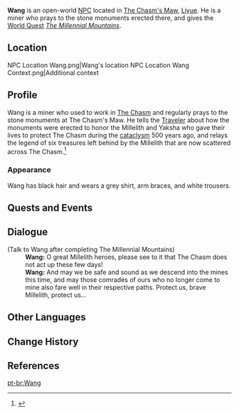 {{Character Infobox
|type             = Open-World NPC
|image            = NPC Wang.png
|region           = Liyue
|location         = Liyue
|title            = Miner
}}
'''Wang''' is an open-world [[NPC]] located in [[The Chasm's Maw]], [[Liyue]]. He is a miner who prays to the stone monuments erected there, and gives the [[World Quest]] ''[[The Millennial Mountains]]''.

==Location==
<gallery>
NPC Location Wang.png|Wang's location
NPC Location Wang Context.png|Additional context
</gallery>

==Profile==
<!-- detailed story/lore information goes here -->
Wang is a miner who used to work in [[The Chasm (Subregion)|The Chasm]] and regularly prays to the stone monuments at The Chasm's Maw. He tells the [[Traveler]] about how the monuments were erected to honor the Millelith and Yaksha who gave their lives to protect The Chasm during the [[cataclysm]] 500 years ago, and relays the legend of six treasures left behind by the Millelith that are now scattered across The Chasm.<ref>{{Ref/Quest|The Millennial Mountains}}</ref>

===Appearance===
Wang has black hair and wears a grey shirt, arm braces, and white trousers.

==Quests and Events==
{{Quests and Events}}

==Dialogue==
{{Dialogue Start}}
;(Talk to Wang after completing The Millennial Mountains)
:'''Wang:''' O great Millelith heroes, please see to it that The Chasm does not act up these few days!
:'''Wang:''' And may we be safe and sound as we descend into the mines this time, and may those comrades of ours who no longer come to mine also fare well in their respective paths. Protect us, brave Millelith, protect us...
{{Dialogue End}}

==Other Languages==
{{Other Languages
|default_hidden = 1
|en      = Wang
|zhs     = 阿望
|zhs_rm  = Ā Wàng
|zht     = 阿望
|zht_rm  = Ā Wàng
|ja      = 望
|ja_rm   = Bou{{Assumed}}
|ko      = 아망
|es      = Wang
|fr      = Wang
|ru      = Ван
|th      = Wang
|vi      = Wang
|de      = Wang
|id      = Wang
|pt      = Wang
|tr      = Wang
|it      = Wang
}}

==Change History==
{{Change History|2.7}}

==References==
{{Reflist}}

[[pt-br:Wang]]